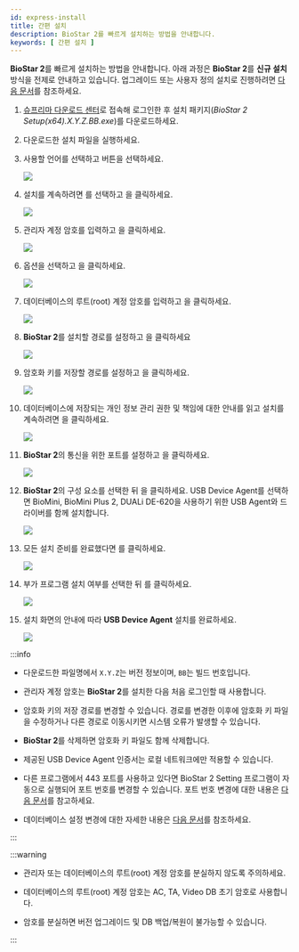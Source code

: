 ```yaml
---
id: express-install
title: 간편 설치
description: BioStar 2를 빠르게 설치하는 방법을 안내합니다.
keywords: [ 간편 설치 ]
---
```


**BioStar 2**를 빠르게 설치하는 방법을 안내합니다. 아래 과정은 **BioStar 2**를 **신규 설치** 방식을 전제로 안내하고 있습니다. 업그레이드 또는 사용자 정의 설치로 진행하려면 [다음 문서](custom-install)를 참조하세요.

1. [슈프리마 다운로드 센터](https://download.supremainc.com/)로 접속해 로그인한 후 설치 패키지(*BioStar 2 Setup(x64).X.Y.Z.BB.exe*)를 다운로드하세요.

1. 다운로드한 설치 파일을 실행하세요.

1. 사용할 언어를 선택하고 <Cmd code='biostar2.install.ok' /> 버튼을 선택하세요.

    <Image src='/img/biostar2-install-select-language.png' />

1. 설치를 계속하려면 <Cmd code='biostar2.install.agree' />를 선택하고 <Cmd code='biostar2.install.next' />을 클릭하세요.

    <Image src='/img/biostar2-install-agree.png' />

1. 관리자 계정 암호를 입력하고 <Cmd code='biostar2.install.next' />을 클릭하세요.

    <Image src='/img/biostar2-install-input-admin-pw.png' />

1. <Cmd code='biostar2.install.expressInstall' /> 옵션을 선택하고 <Cmd code='biostar2.install.next' />을 클릭하세요.

    <Image src='/img/biostar2-install-select-quick.png' />

1. 데이터베이스의 루트(root) 계정 암호를 입력하고 <Cmd code='biostar2.install.next' />을 클릭하세요.

    <Image src='/img/biostar2-install-input-db-pw.png' />

1. **BioStar 2**를 설치할 경로를 설정하고 <Cmd code='biostar2.install.next' />을 클릭하세요

    <Image src='/img/biostar2-install-set-path.png' />

1. 암호화 키를 저장할 경로를 설정하고 <Cmd code='biostar2.install.next' />을 클릭하세요.

    <Image src='/img/biostar2-install-set-encrypt-path.png' />

1. 데이터베이스에 저장되는 개인 정보 관리 권한 및 책임에 대한 안내를 읽고 설치를 계속하려면 <Cmd code='biostar2.install.next' />을 클릭하세요.

    <Image src='/img/biostar2-install-read-covenant.png' />

1. **BioStar 2**의 통신을 위한 포트를 설정하고 <Cmd code='biostar2.install.next' />을 클릭하세요.

    <Image src='/img/biostar2-install-set-port.png' />

1. **BioStar 2**의 구성 요소를 선택한 뒤 <Cmd code='biostar2.install.next' />을 클릭하세요. USB Device Agent를 선택하면 BioMini, BioMini Plus 2, DUALi DE-620을 사용하기 위한 USB Agent와 드라이버를 함께 설치합니다.

    <Image src='/img/biostar2-install-additional.png' />

1. 모든 설치 준비를 완료했다면 <Cmd code='biostar2.install.btnInstall' />를 클릭하세요.

    <Image src='/img/biostar2-install-complete.png' />

1. 부가 프로그램 설치 여부를 선택한 뒤 <Cmd code='biostar2.install.complete' />를 클릭하세요.

    <Image src='/img/biostar2-install-additional-fin.png' />

1. 설치 화면의 안내에 따라 **USB Device Agent** 설치를 완료하세요.

    <Image src='/img/biostar2-install-additional-fin.png' />

:::info

* 다운로드한 파일명에서 `X.Y.Z`는 버전 정보이며, `BB`는 빌드 번호입니다.

* 관리자 계정 암호는 **BioStar 2**를 설치한 다음 처음 로그인할 때 사용합니다.

* 암호화 키의 저장 경로를 변경할 수 있습니다. 경로를 변경한 이후에 암호화 키 파일을 수정하거나 다른 경로로 이동시키면 시스템 오류가 발생할 수 있습니다.

* **BioStar 2**를 삭제하면 암호화 키 파일도 함께 삭제합니다.

* 제공된 USB Device Agent 인증서는 로컬 네트워크에만 적용할 수 있습니다.

* 다른 프로그램에서 443 포트를 사용하고 있다면 BioStar 2 Setting 프로그램이 자동으로 실행되어 포트 번호를 변경할 수 있습니다. 포트 번호 변경에 대한 내용은 [다음 문서](change-port)를 참고하세요.

* 데이터베이스 설정 변경에 대한 자세한 내용은 [다음 문서](change-db)를 참조하세요.

:::

:::warning

* 관리자 또는 데이터베이스의 루트(root) 계정 암호를 분실하지 않도록 주의하세요.

* 데이터베이스의 루트(root) 계정 암호는 AC, TA, Video DB 초기 암호로 사용합니다.

* 암호를 분실하면 버전 업그레이드 및 DB 백업/복원이 불가능할 수 있습니다.

:::